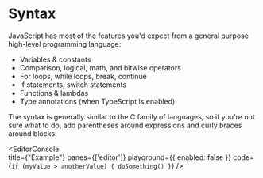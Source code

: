 
# Syntax

JavaScript has most of the features you'd expect from a general purpose high-level programming language:

- Variables & constants
- Comparison, logical, math, and bitwise operators
- For loops, while loops, break, continue
- If statements, switch statements
- Functions & lambdas
- Type annotations (when TypeScript is enabled)

The syntax is generally similar to the C family of languages, so if you're not sure what to do, add parentheses around expressions and curly braces around blocks!

<EditorConsole   
  title={"Example"}
  panes={['editor']}
  playground={{ enabled: false }}
  code={`if (myValue > anotherValue) {
  doSomething()
}`}
/>
